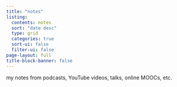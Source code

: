 ```yaml
---
title: "notes"
listing:
  contents: notes
  sort: "date desc"
  type: grid
  categories: true
  sort-ui: false
  filter-ui: false
page-layout: full
title-block-banner: false
---
```


my notes from podcasts, YouTube videos, talks, online MOOCs, etc.

